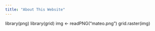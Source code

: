 ```yaml
---
title: "About This Website"
---
```


library(png)
library(grid)
img <- readPNG("mateo.png")
grid.raster(img)